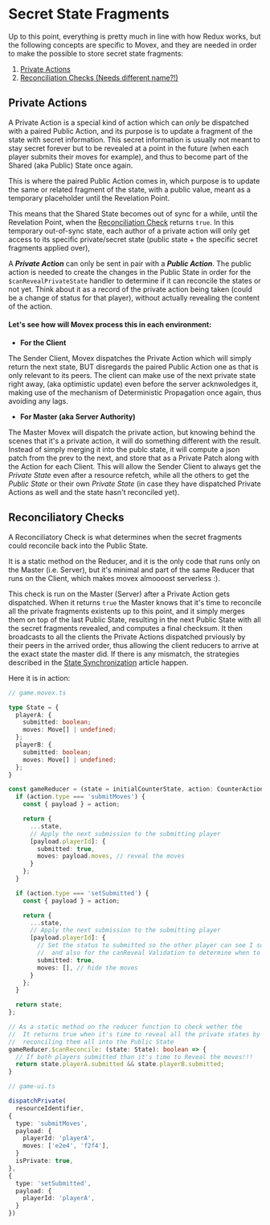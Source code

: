 # Secret State Fragments

Up to this point, everything is pretty much in line with how Redux works, but the following concepts are specific to Movex, and they are needed in order to make the possible to store secret state fragments:
1. [Private Actions](#private-actions)
2. [Reconciliation Checks (Needs different name?!)](#reconciliatory-checks)

## Private Actions

A Private Action is a special kind of action which can _only_ be dispatched with a paired Public Action, and its purpose is to update a fragment of the state with secret information. This secret information is usually not meant to stay secret forever but to be revealed at a point in the future (when each player submits their moves for example), and thus to become part of the Shared (aka Public) State once again. 

This is where the paired Public Action comes in, which purpose is to update the same or related fragment of the state, with a public value, meant as a temporary placeholder until the Revelation Point.

This means that the Shared State becomes out of sync for a while, until the Revelation Point, when the [Reconciliation Check](#reconciliatory-checks) returns `true`. In this temporary out-of-sync state, each author of a private action will only get access to its specific private/secret state (public state + the specific secret fragments applied over), 

A **_Private Action_** can only be sent in pair with a **_Public Action_**. The public action is needed to create the changes in the Public State in order for the `$canRevealPrivateState` handler to determine if it can reconcile the states or not yet. Think about it as a record of the private action being taken (could be a change of status for that player), without actually revealing the content of the action.

#### Let's see how will Movex process this in each environment:

- **For the Client**

The Sender Client, Movex dispatches the Private Action which will simply return the next state, BUT disregards the paired Public Action one as that is only relevant to its peers. The client can make use of the next private state right away, (aka optimistic update) even before the server acknwoledges it, making use of the mechanism of Deterministic Propagation once again, thus avoiding any lags. 

- **For Master (aka Server Authority)**

The Master Movex will dispatch the private action, but knowing behind the scenes that it's a private action, it will do something different with the result. Instead of simply merging it into the publc state, it will compute a json patch from the prev to the next, and store that as a Private Patch along with the Action for each Client. This will allow the Sender Client to always get the _Private State_ even after a resource refetch, while all the others to get the _Public State_ or their own _Private State_ (in case they have dispatched Private Actions as well and the state hasn't reconciled yet).

## Reconciliatory Checks

A Reconciliatory Check is what determines when the secret fragments could reconcile back into the Public State.

It is a static method on the Reducer, and it is the only code that runs only on the Master (i.e. Server), but it's minimal and part of the same Reducer that runs on the Client, which makes movex almoooost serverless :).

This check is run on the Master (Server) after a Private Action gets dispatched. When it returns `true` the Master knows that it's time to reconcile all the private fragments existents up to this point, and it simply merges them on top of the last Public State, resulting in the next Public State with all the secret fragments revealed, and computes a final checksum. It then broadcasts to all the clients the Private Actions dispatched prviously by their peers in the arrived order, thus allowing the client reducers to arrive at the exact state the master did. If there is any mismatch, the strategies described in the [State Synchronization](/how/state_synchronization) article happen.

Here it is in action:

```ts
// game.movex.ts

type State = {
  playerA: {
    submitted: boolean;
    moves: Move[] | undefined;
  };
  playerB: {
    submitted: boolean;
    moves: Move[] | undefined;
  };
}

const gameReducer = (state = initialCounterState, action: CounterActions) => {
  if (action.type === 'submitMoves') {
    const { payload } = action;

    return {
      ...state,
      // Apply the next submission to the submitting player
      [payload.playerId]: {
        submitted: true,
        moves: payload.moves, // reveal the moves
      }
    };
  }

  if (action.type === 'setSubmitted') {
    const { payload } = action;

    return {
      ...state,
      // Apply the next submission to the submitting player
      [payload.playerId]: {
        // Set the status to submitted so the other player can see I submitted
        //  and also for the canReveal Validation to determine when to reconcile
        submitted: true,
        moves: [], // hide the moves
      }
    };
  }

  return state;
};

// As a static method on the reducer function to check wether the
//  It returns true when it's time to reveal all the private states by
//  reconciling them all into the Public State
gameReducer.$canReconcile: (state: State): boolean => {
  // If both players submitted than it's time to Reveal the moves!!!
  return state.playerA.submitted && state.playerB.submitted;
}
```

```ts
// game-ui.ts

dispatchPrivate(
  resourceIdentifier,
{
  type: 'submitMoves',
  payload: {
    playerId: 'playerA',
    moves: ['e2e4', 'f2f4'],
  }
  isPrivate: true,
},
{
  type: 'setSubmitted',
  payload: {
    playerId: 'playerA',
  }
})

```
